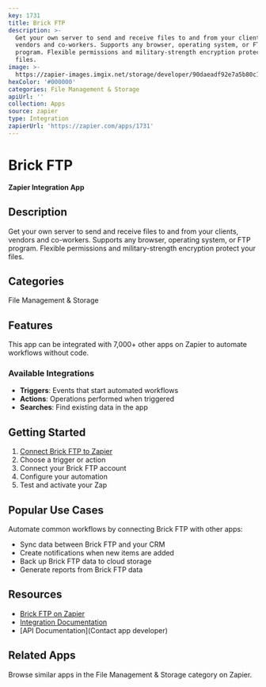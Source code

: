 ```yaml
---
key: 1731
title: Brick FTP
description: >-
  Get your own server to send and receive files to and from your clients,
  vendors and co-workers. Supports any browser, operating system, or FTP
  program. Flexible permissions and military-strength encryption protect your
  files.
image: >-
  https://zapier-images.imgix.net/storage/developer/90daeadf92e7a5b80c1645680afbf91b.png?auto=format%2Ccompress&ixlib=python-3.0.0&q=50
hexColor: '#000000'
categories: File Management & Storage
apiUrl: ''
collection: Apps
source: zapier
type: Integration
zapierUrl: 'https://zapier.com/apps/1731'
---
```

# Brick FTP

**Zapier Integration App**

## Description

Get your own server to send and receive files to and from your clients, vendors and co-workers. Supports any browser, operating system, or FTP program. Flexible permissions and military-strength encryption protect your files.

## Categories

File Management & Storage

## Features

This app can be integrated with 7,000+ other apps on Zapier to automate workflows without code.

### Available Integrations

- **Triggers**: Events that start automated workflows
- **Actions**: Operations performed when triggered
- **Searches**: Find existing data in the app

## Getting Started

1. [Connect Brick FTP to Zapier](https://zapier.com/apps/1731)
2. Choose a trigger or action
3. Connect your Brick FTP account
4. Configure your automation
5. Test and activate your Zap

## Popular Use Cases

Automate common workflows by connecting Brick FTP with other apps:

- Sync data between Brick FTP and your CRM
- Create notifications when new items are added
- Back up Brick FTP data to cloud storage
- Generate reports from Brick FTP data

## Resources

- [Brick FTP on Zapier](https://zapier.com/apps/1731)
- [Integration Documentation](https://zapier.com/apps/1731/integrations)
- [API Documentation](Contact app developer)

## Related Apps

Browse similar apps in the File Management & Storage category on Zapier.
